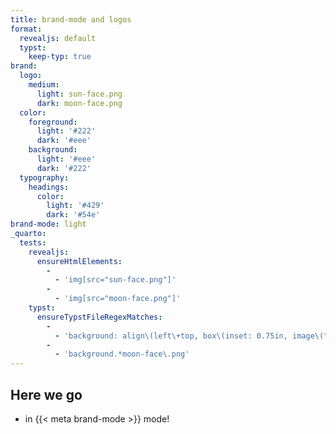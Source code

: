 ```yaml
---
title: brand-mode and logos
format:
  revealjs: default
  typst:
    keep-typ: true
brand:
  logo:
    medium:
      light: sun-face.png
      dark: moon-face.png
  color:
    foreground: 
      light: '#222'
      dark: '#eee'
    background:
      light: '#eee'
      dark: '#222'
  typography:
    headings:
      color:
        light: '#429'
        dark: '#54e'
brand-mode: light
_quarto:
  tests:
    revealjs:
      ensureHtmlElements:
        -
          - 'img[src="sun-face.png"]'
        -
          - 'img[src="moon-face.png"]'
    typst:
      ensureTypstFileRegexMatches:
        -
          - 'background: align\(left\+top, box\(inset: 0.75in, image\("sun-face\.png", width: 1\.5in\)\)'
        -
          - 'background.*moon-face\.png'
---
```


## Here we go

- in {{< meta brand-mode >}} mode!
